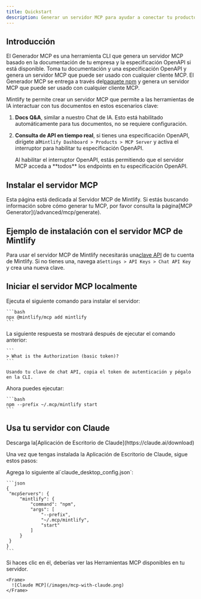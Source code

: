 ```yaml
---
title: Quickstart
description: Generar un servidor MCP para ayudar a conectar tu producto con LLMs
---
```


## Introducción

El Generador MCP es una herramienta CLI que genera un servidor MCP basado en la documentación de tu empresa y la especificación OpenAPI si está disponible. Toma tu documentación y una especificación OpenAPI y genera un servidor MCP que puede ser usado con cualquier cliente MCP. El Generador MCP se entrega a través del[paquete npm](https://www.npmjs.com/package/mcp) y genera un servidor MCP que puede ser usado con cualquier cliente MCP.

Mintlify te permite crear un servidor MCP que permite a las herramientas de IA interactuar con tus documentos en estos escenarios clave:

1. **Docs Q\&A**, similar a nuestro Chat de IA. Esto está habilitado automáticamente para tus documentos, no se requiere configuración.
2. **Consulta de API en tiempo real**, si tienes una especificación OpenAPI, dirígete al`Mintlify Dashboard > Products > MCP Server` y activa el interruptor para habilitar tu especificación OpenAPI.

   <Note>
     Al habilitar el interruptor OpenAPI, estás permitiendo que el servidor MCP acceda a
     **todos** los endpoints en tu especificación OpenAPI.
   </Note>

## Instalar el servidor MCP

<Tip>
  Esta página está dedicada al Servidor MCP de Mintlify. Si estás buscando información sobre cómo generar tu MCP, por favor consulta la página[MCP Generator](/advanced/mcp/generate).
</Tip>

## Ejemplo de instalación con el servidor MCP de Mintlify

Para usar el servidor MCP de Mintlify necesitarás una[clave API](https://mintlify.com/docs/advanced/rest-api/overview#authentication) de tu cuenta de Mintlify. Si no tienes una, navega a`Settings > API Keys > Chat API Key` y crea una nueva clave.

## Iniciar el servidor MCP localmente

<Steps>
  <Step title="Install the server through the CLI">
    Ejecuta el siguiente comando para instalar el servidor:

    ```bash
    npx @mintlify/mcp add mintlify
    ```
  </Step>

  <Step title="Add the authentication token">
    La siguiente respuesta se mostrará después de ejecutar el comando anterior:

    ```
    > What is the Authorization (basic token)?
    ```

    Usando tu clave de chat API, copia el token de autenticación y pégalo en la CLI.
  </Step>

  <Step title="Start your MCP server">
    Ahora puedes ejecutar:

    ```bash
    npm --prefix ~/.mcp/mintlify start
    ```
  </Step>
</Steps>

## Usa tu servidor con Claude

<Note>
  Descarga la[Aplicación de Escritorio de Claude](https://claude.ai/download)
</Note>

Una vez que tengas instalada la Aplicación de Escritorio de Claude, sigue estos pasos:

<Steps>
  <Step title="Navigate to the Settings > Developer" />

  <Step title="Click on Edit Config">
    Agrega lo siguiente al`claude_desktop_config.json`:

    ```json
    {
     "mcpServers": {
         "mintlify": {
             "command": "npm",
             "args": [
                 "--prefix",
                 "~/.mcp/mintlify",
                 "start"
             ]
         }
     }
    }
    ```
  </Step>

  <Step title="If you see the hammer icon, you're all set!">
    Si haces clic en él, deberías ver las Herramientas MCP disponibles en tu servidor.

    <Frame>
      ![Claude MCP](/images/mcp-with-claude.png)
    </Frame>
  </Step>
</Steps>
